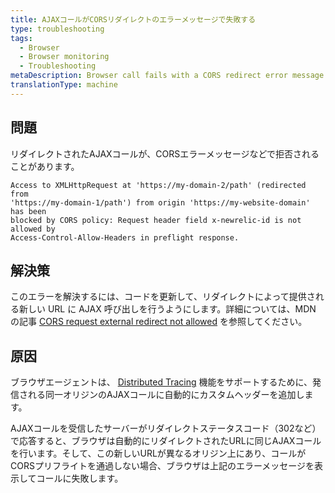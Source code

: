 ```yaml
---
title: AJAXコールがCORSリダイレクトのエラーメッセージで失敗する
type: troubleshooting
tags:
  - Browser
  - Browser monitoring
  - Troubleshooting
metaDescription: Browser call fails with a CORS redirect error message
translationType: machine
---
```


## 問題

リダイレクトされたAJAXコールが、CORSエラーメッセージなどで拒否されることがあります。

```
Access to XMLHttpRequest at 'https://my-domain-2/path' (redirected from 
'https://my-domain-1/path') from origin 'https://my-website-domain' has been
blocked by CORS policy: Request header field x-newrelic-id is not allowed by 
Access-Control-Allow-Headers in preflight response.
```

## 解決策

このエラーを解決するには、コードを更新して、リダイレクトによって提供される新しい URL に AJAX 呼び出しを行うようにします。詳細については、MDN の記事 [CORS request external redirect not allowed](https://developer.mozilla.org/en-US/docs/Web/HTTP/CORS/Errors/CORSExternalRedirectNotAllowed) を参照してください。

## 原因

ブラウザエージェントは、 [Distributed Tracing](/docs/browser/new-relic-browser/browser-pro-features/browser-data-distributed-tracing) 機能をサポートするために、発信される同一オリジンのAJAXコールに自動的にカスタムヘッダーを追加します。

AJAXコールを受信したサーバーがリダイレクトステータスコード（302など）で応答すると、ブラウザは自動的にリダイレクトされたURLに同じAJAXコールを行います。そして、この新しいURLが異なるオリジン上にあり、コールがCORSプリフライトを通過しない場合、ブラウザは上記のエラーメッセージを表示してコールに失敗します。